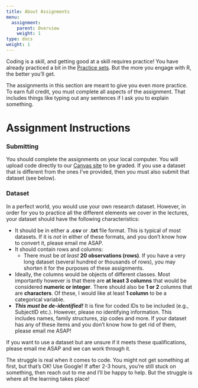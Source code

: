 ```yaml
---
title: About Assignments
menu:
  assignment:
    parent: Overview
    weight: 1
type: docs
weight: 1
---
```


Coding is a skill, and getting good at a skill requires practice! You have already practiced a bit in the [Practice sets](/practice). But the more you engage with R, the better you'll get.

The assignments in this section are meant to give you even more practice. To earn full credit, you must complete all aspects of the assignment. That includes things like typing out any sentences if I ask you to explain something. 

# Assignment Instructions

### Submitting 

You should complete the assignments on your local computer. You will upload code directly to our [Canvas site](https://wustl.instructure.com/courses/72704) to be graded. If you use a dataset that is different from the ones I've provided, then you must also submit that dataset (see below).

### Dataset

In a perfect world, you would use your own research dataset. However, in order for you to practice all the different elements we cover in the lectures, your dataset should have the following characteristics: 

  - It should be in either a **.csv** or **.txt** file format. This is typical of most datasets. If it is *not* in either of these formats, and you don't know how to convert it, please email me ASAP. 
  - It should contain rows and columns:
    - There must be *at least* **20 observations (rows)**. If you have a very long dataset (several hundred or thousands of rows), you may shorten it for the purposes of these assignments.
  - Ideally, the columns would be objects of different classes. Most importantly however is that there are **at least 3 columns** that would be considered **numeric or integer**. There should also be **1 or 2** columns that are **characters**. Of these, I would like at least **1 column** to be a categorical variable. 
  - _**This must be de-identified!**_ It is fine for coded IDs to be included (e.g., SubjectID etc.). However, please no identifying information. This includes names, family structures, zip codes and more. If your dataset has any of these items and you don't know how to get rid of them, please email me ASAP!

If you want to use a dataset but are unsure if it meets these qualifications, please email me ASAP and we can work through it. 

:::warning
The struggle is real when it comes to code. You might not get something at first, but that's OK! Use Google! If after 2-3 hours, you're still stuck on something, then reach out to me and I'll be happy to help. But the struggle is where all the learning takes place!
:::
